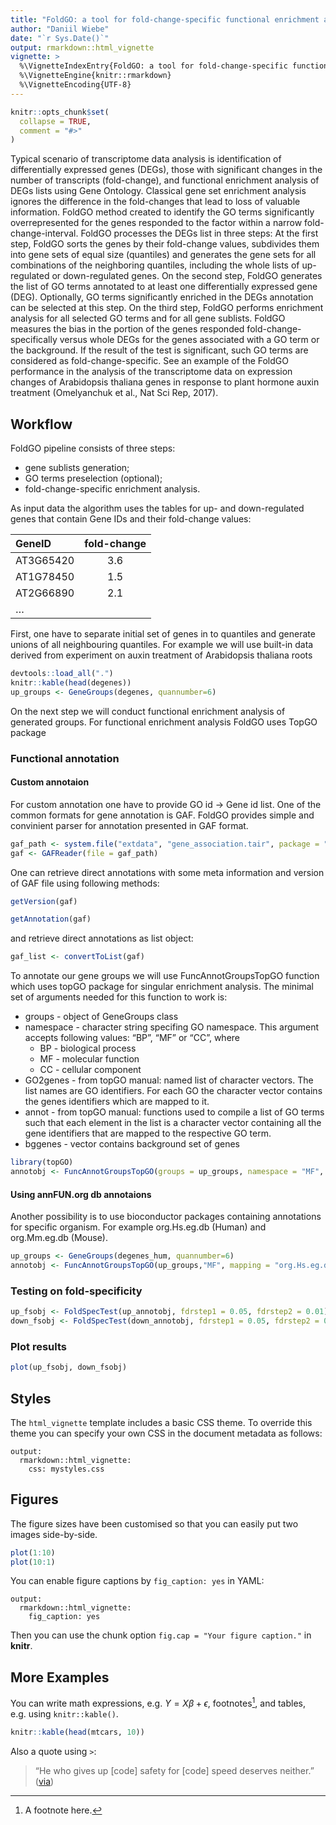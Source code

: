 ```yaml
---
title: "FoldGO: a tool for fold-change-specific functional enrichment analysis"
author: "Daniil Wiebe"
date: "`r Sys.Date()`"
output: rmarkdown::html_vignette
vignette: >
  %\VignetteIndexEntry{FoldGO: a tool for fold-change-specific functional enrichment analysis}
  %\VignetteEngine{knitr::rmarkdown}
  %\VignetteEncoding{UTF-8}
---
```


```r
knitr::opts_chunk$set(
  collapse = TRUE,
  comment = "#>"
)
```

Typical scenario of transcriptome data analysis is identification of differentially expressed genes (DEGs), those with significant changes in the number of transcripts (fold-change), and functional enrichment analysis of DEGs lists using Gene Ontology. Classical gene set enrichment analysis ignores the difference in the fold-changes that lead to loss of valuable information. FoldGO method created to identify the GO terms significantly overrepresented for the genes responded to the factor within a narrow fold-change-interval. 
FoldGO processes the DEGs list in three steps:
At the first step, FoldGO sorts the genes by their fold-change values, subdivides them into gene sets of equal size (quantiles) and generates the gene sets for all combinations of the neighboring quantiles, including the whole lists of up-regulated or down-regulated genes.
On the second step, FoldGO generates the list of GO terms annotated to at least one differentially expressed gene (DEG). Optionally, GO terms significantly enriched in the DEGs annotation can be selected at this step.
On the third step, FoldGO performs enrichment analysis for all selected GO terms and for all gene sublists. FoldGO measures the bias in the portion of the genes responded fold-change-specifically versus whole DEGs for the genes associated with a GO term or the background. If the result of the test is significant, such GO terms are considered as fold-change-specific.
See an example of the  FoldGO performance in the analysis of the transcriptome data on expression changes of Arabidopsis thaliana genes in response to plant hormone auxin treatment (Omelyanchuk et al., Nat Sci Rep, 2017).

## Workflow

FoldGO pipeline consists of three steps:

* gene sublists generation;
* GO terms preselection (optional);
* fold-change-specific enrichment analysis.

As input data the algorithm uses the tables for up- and down-regulated genes that contain Gene IDs and their fold-change values:

| GeneID | fold-change |
|:------|:----:|
|AT3G65420|3.6|
|AT1G78450|1.5|
|AT2G66890|2.1|
|...|

First, one have to separate initial set of genes in to quantiles and generate unions of all neighbouring quantiles. For example we 
will use built-in data derived from experiment on auxin treatment of Arabidopsis thaliana roots

```r
devtools::load_all(".")
knitr::kable(head(degenes))
up_groups <- GeneGroups(degenes, quannumber=6)
```
On the next step we will conduct functional enrichment analysis of generated groups. For functional enrichment analysis FoldGO uses TopGO package

### Functional annotation

#### Custom annotaion

For custom annotation one have to provide GO id -> Gene id list. One of the common formats for gene annotation is GAF. 
FoldGO provides simple and convinient parser for annotation presented in GAF format. 
```r
gaf_path <- system.file("extdata", "gene_association.tair", package = "FoldGO")
gaf <- GAFReader(file = gaf_path)
```

One can retrieve direct annotations with some meta information and version of GAF file using following methods:

```r
getVersion(gaf)
```

```r
getAnnotation(gaf)
```

and retrieve direct annotations as list object:

```r
gaf_list <- convertToList(gaf)
```

To annotate our gene groups we will use FuncAnnotGroupsTopGO function which uses topGO package for singular enrichment analysis.
The minimal set of arguments needed for this function to work is:

* groups - object of GeneGroups class 
* namespace - character string specifing GO namespace. This argument accepts following values: "BP", "MF" or "CC", where 
    * BP - biological process
    * MF - molecular function
    * CC - cellular component
* GO2genes - from topGO manual: named list of character vectors.  The list names are GO identifiers. For each GO the character vector contains the genes identifiers which are mapped to it.
* annot - from topGO manual: functions used to compile a list of GO terms such that each element in the list is a character vector containing all the gene identifiers that are mapped to the respective GO term.
* bggenes - vector contains background set of genes

```r
library(topGO)
annotobj <- FuncAnnotGroupsTopGO(groups = up_groups, namespace = "MF", GO2genes = gaf_list, annot = topGO::annFUN.GO2genes, bggenes = bggenes)
```

#### Using annFUN.org db annotaions

Another possibility is to use bioсonductor packages containing annotations for specific organism. For example org.Hs.eg.db (Human) and org.Mm.eg.db (Mouse). 
```r
up_groups <- GeneGroups(degenes_hum, quannumber=6)
annotobj <- FuncAnnotGroupsTopGO(up_groups,"MF", mapping = "org.Hs.eg.db", annot = topGO::annFUN.org, ID = "ensembl", bggenes = bggenes_hum)
```

### Testing on fold-specificity
```r
up_fsobj <- FoldSpecTest(up_annotobj, fdrstep1 = 0.05, fdrstep2 = 0.01)
down_fsobj <- FoldSpecTest(down_annotobj, fdrstep1 = 0.05, fdrstep2 = 0.01)
```

### Plot results 
```r
plot(up_fsobj, down_fsobj)
```



## Styles

The `html_vignette` template includes a basic CSS theme. To override this theme you can specify your own CSS in the document metadata as follows:

    output: 
      rmarkdown::html_vignette:
        css: mystyles.css

## Figures

The figure sizes have been customised so that you can easily put two images side-by-side. 

```r
plot(1:10)
plot(10:1)
```

You can enable figure captions by `fig_caption: yes` in YAML:

    output:
      rmarkdown::html_vignette:
        fig_caption: yes

Then you can use the chunk option `fig.cap = "Your figure caption."` in **knitr**.

## More Examples

You can write math expressions, e.g. $Y = X\beta + \epsilon$, footnotes^[A footnote here.], and tables, e.g. using `knitr::kable()`.

```r
knitr::kable(head(mtcars, 10))
```

Also a quote using `>`:

> "He who gives up [code] safety for [code] speed deserves neither."
([via](https://twitter.com/hadleywickham/status/504368538874703872))
